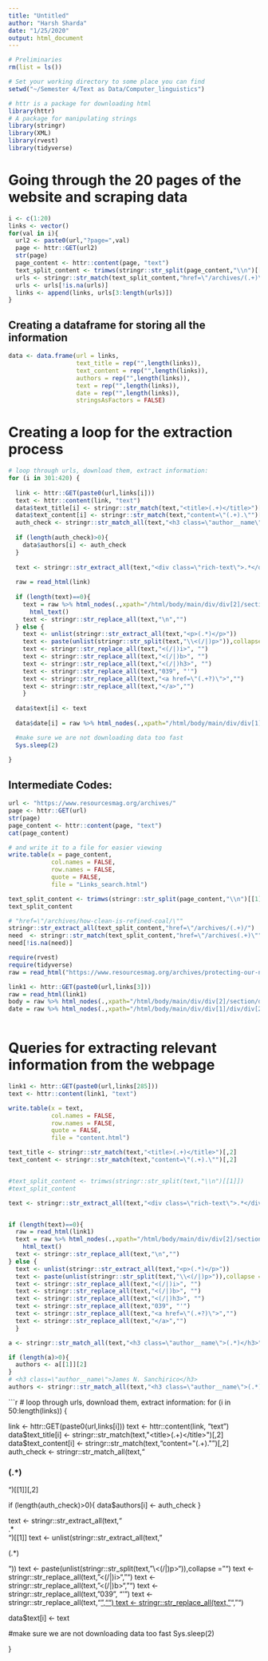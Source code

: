 ```yaml
---
title: "Untitled"
author: "Harsh Sharda"
date: "1/25/2020"
output: html_document
---
```


```r
# Preliminaries
rm(list = ls())

# Set your working directory to some place you can find
setwd("~/Semester 4/Text as Data/Computer_linguistics")
```


```r
# httr is a package for downloading html
library(httr)
# A package for manipulating strings
library(stringr)
library(XML)
library(rvest)
library(tidyverse)
```


# Going through the 20 pages of the website and scraping data

```r
i <- c(1:20)
links <- vector()
for(val in i){
  url2 <- paste0(url,"?page=",val)
  page <- httr::GET(url2)
  str(page)
  page_content <- httr::content(page, "text")
  text_split_content <- trimws(stringr::str_split(page_content,"\\n")[[1]])
  urls <- stringr::str_match(text_split_content,"href=\"/archives/(.+)\"")[,2]
  urls <- urls[!is.na(urls)]
  links <- append(links, urls[3:length(urls)])
}
```

## Creating a dataframe for storing all the information

```r
data <- data.frame(url = links,
                   text_title = rep("",length(links)),
                   text_content = rep("",length(links)),
                   authors = rep("",length(links)),
                   text = rep("",length(links)),
                   date = rep("",length(links)),
                   stringsAsFactors = FALSE)
```


# Creating a loop for the extraction process

```r
# loop through urls, download them, extract information:
for (i in 301:420) {
  
  link <- httr::GET(paste0(url,links[i]))
  text <- httr::content(link, "text")
  data$text_title[i] <- stringr::str_match(text,"<title>(.+)</title>")[,2]
  data$text_content[i] <- stringr::str_match(text,"content=\"(.+).\"")[,2]
  auth_check <- stringr::str_match_all(text,"<h3 class=\"author__name\">(.*)</h3>")[[1]][,2]
  
  if (length(auth_check)>0){
    data$authors[i] <- auth_check
  }
  
  text <- stringr::str_extract_all(text,"<div class=\"rich-text\">.*</div>")[[1]]
  
  raw = read_html(link)
  
  if (length(text)==0){
    text = raw %>% html_nodes(.,xpath="/html/body/main/div/div[2]/section/div[1]/div") %>%
      html_text()
    text <- stringr::str_replace_all(text,"\n","")
  } else {
    text <- unlist(stringr::str_extract_all(text,"<p>(.*)</p>"))
    text <- paste(unlist(stringr::str_split(text,"\\<(/|)p>")),collapse = "")
    text <- stringr::str_replace_all(text,"<(/|)i>", "")
    text <- stringr::str_replace_all(text,"<(/|)b>", "")
    text <- stringr::str_replace_all(text,"<(/|)h3>", "")
    text <- stringr::str_replace_all(text,"039", "'")
    text <- stringr::str_replace_all(text,"<a href=\"(.+?)\">","")
    text <- stringr::str_replace_all(text,"</a>","")
    }
  
  data$text[i] <- text
  
  data$date[i] = raw %>% html_nodes(.,xpath="/html/body/main/div/div[1]/div/div[2]/p[1]") %>% html_text() %>% trimws(.) %>% substr(1,8) %>% as.Date(.,format = "%m.%d.%y")

  #make sure we are not downloading data too fast
  Sys.sleep(2)
  
}
```

## Intermediate Codes:

```r
url <- "https://www.resourcesmag.org/archives/"
page <- httr::GET(url)
str(page)
page_content <- httr::content(page, "text")
cat(page_content)

# and write it to a file for easier viewing
write.table(x = page_content,
            col.names = FALSE,
            row.names = FALSE,
            quote = FALSE,
            file = "Links_search.html")
```

```r
text_split_content <- trimws(stringr::str_split(page_content,"\\n")[[1]])
text_split_content

# "href=\"/archives/how-clean-is-refined-coal/\""
stringr::str_extract_all(text_split_content,"href=\"/archives/(.+)/")
need  <- stringr::str_match(text_split_content,"href=\"/archives(.+)\"")[,2]
need[!is.na(need)]
```

```r
require(rvest)
require(tidyverse)
raw = read_html("https://www.resourcesmag.org/archives/protecting-our-national-parks-new-entrance-fees-can-help/")

link1 <- httr::GET(paste0(url,links[3]))
raw = read_html(link1)
body = raw %>% html_nodes(.,xpath="/html/body/main/div/div[2]/section/div[1]/div") %>% html_text()
date = raw %>% html_nodes(.,xpath="/html/body/main/div/div[1]/div/div[2]/p[1]") %>% html_text() %>% trimws(.) %>% substr(1,8) %>% as.Date(.,format = "%m.%d.%y")



```

# Queries for extracting relevant information from the webpage

```r
link1 <- httr::GET(paste0(url,links[285]))
text <- httr::content(link1, "text")

write.table(x = text,
            col.names = FALSE,
            row.names = FALSE,
            quote = FALSE,
            file = "content.html")

text_title <- stringr::str_match(text,"<title>(.+)</title>")[,2]
text_content <- stringr::str_match(text,"content=\"(.+).\"")[,2]


#text_split_content <- trimws(stringr::str_split(text,"\\n")[[1]])
#text_split_content

text <- stringr::str_extract_all(text,"<div class=\"rich-text\">.*</div>")[[1]]


if (length(text)==0){
  raw = read_html(link1)
  text = raw %>% html_nodes(.,xpath="/html/body/main/div/div[2]/section/div[1]/div") %>%
    html_text()
  text <- stringr::str_replace_all(text,"\n","")
} else {
  text <- unlist(stringr::str_extract_all(text,"<p>(.*)</p>"))
  text <- paste(unlist(stringr::str_split(text,"\\<(/|)p>")),collapse = "")
  text <- stringr::str_replace_all(text,"<(/|)i>", "")
  text <- stringr::str_replace_all(text,"<(/|)b>", "")
  text <- stringr::str_replace_all(text,"<(/|)h3>", "")
  text <- stringr::str_replace_all(text,"039", "'")
  text <- stringr::str_replace_all(text,"<a href=\"(.+?)\">","")
  text <- stringr::str_replace_all(text,"</a>","")
  }

a <- stringr::str_match_all(text,"<h3 class=\"author__name\">(.*)</h3>")

if (length(a)>0){
  authors <- a[[1]][2]
}
# <h3 class=\"author__name\">James N. Sanchirico</h3>
authors <- stringr::str_match_all(text,"<h3 class=\"author__name\">(.*)</h3>")[[1]][,2]
```


```r
# loop through urls, download them, extract information:
for (i in 50:length(links)) {
  
  link <- httr::GET(paste0(url,links[i]))
  text <- httr::content(link, "text")
  data$text_title[i] <- stringr::str_match(text,"<title>(.+)</title>")[,2]
  data$text_content[i] <- stringr::str_match(text,"content=\"(.+).\"")[,2]
  auth_check <- stringr::str_match_all(text,"<h3 class=\"author__name\">(.*)</h3>")[[1]][,2]
  
  if (length(auth_check)>0){
    data$authors[i] <- auth_check
  }
  
  text <- stringr::str_extract_all(text,"<div class=\"rich-text\">.*</div>")[[1]]
  text <- unlist(stringr::str_extract_all(text,"<p>(.*)</p>"))
  text <- paste(unlist(stringr::str_split(text,"\\<(/|)p>")),collapse = "")
  text <- stringr::str_replace_all(text,"<(/|)i>", "")
  text <- stringr::str_replace_all(text,"<(/|)b>", "")
  text <- stringr::str_replace_all(text,"039", "'")
  text <- stringr::str_replace_all(text,"<a href=\"(.+?)\">","")
  text <- stringr::str_replace_all(text,"</a>","")
  
  data$text[i] <- text
  

  
  #make sure we are not downloading data too fast
  Sys.sleep(2)
  
}


